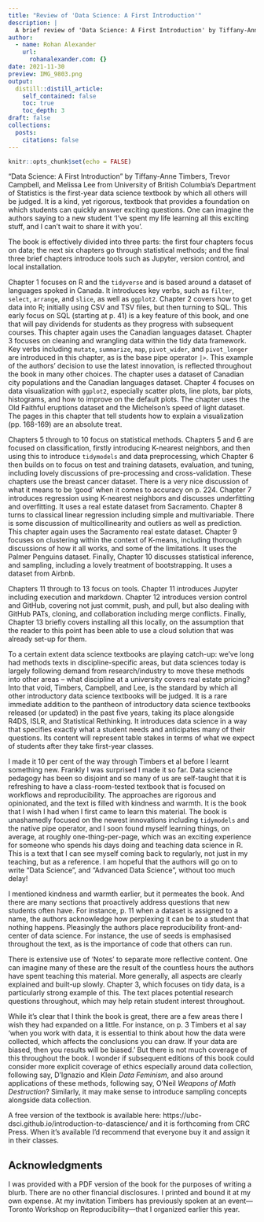 ```yaml
---
title: "Review of 'Data Science: A First Introduction'"
description: |
  A brief review of 'Data Science: A First Introduction' by Tiffany-Anne Timbers, Trevor Campbell, and Melissa Lee.
author:
  - name: Rohan Alexander
    url:
      rohanalexander.com: {}
date: 2021-11-30
preview: IMG_9803.png
output:
  distill::distill_article:
    self_contained: false
    toc: true
    toc_depth: 3
draft: false
collections:
  posts:
    citations: false
---
```



```r
knitr::opts_chunk$set(echo = FALSE)
```

"Data Science: A First Introduction" by Tiffany-Anne Timbers, Trevor Campbell, and Melissa Lee from University of British Columbia's Department of Statistics is the first-year data science textbook by which all others will be judged. It is a kind, yet rigorous, textbook that provides a foundation on which students can quickly answer exciting questions. One can imagine the authors saying to a new student 'I've spent my life learning all this exciting stuff, and I can't wait to share it with you'.

The book is effectively divided into three parts: the first four chapters focus on data; the next six chapters go through statistical methods; and the final three brief chapters introduce tools such as Jupyter, version control, and local installation.

Chapter 1 focuses on R and the `tidyverse` and is based around a dataset of languages spoked in Canada. It introduces key verbs, such as `filter`, `select`, `arrange`, and `slice`, as well as `ggplot2`. Chapter 2 covers how to get data into R; initially using CSV and TSV files, but then turning to SQL. This early focus on SQL (starting at p. 41) is a key feature of this book, and one that will pay dividends for students as they progress with subsequent courses. This chapter again uses the Canadian languages dataset. Chapter 3 focuses on cleaning and wrangling data within the tidy data framework. Key verbs including `mutate`, `summarize`, `map`, `pivot_wider`, and `pivot_longer` are introduced in this chapter, as is the base pipe operator `|>`. This example of the authors' decision to use the latest innovation, is reflected throughout the book in many other choices. The chapter uses a dataset of Canadian city populations and the Canadian languages dataset. Chapter 4 focuses on data visualization with `ggplot2`, especially scatter plots, line plots, bar plots, histograms, and how to improve on the default plots. The chapter uses the Old Faithful eruptions dataset and the Michelson's speed of light dataset. The pages in this chapter that tell students how to explain a visualization (pp. 168-169) are an absolute treat.

Chapters 5 through to 10 focus on statistical methods. Chapters 5 and 6 are focused on classification, firstly introducing K-nearest neighbors, and then using this to introduce `tidymodels` and data preprocessing, which Chapter 6 then builds on to focus on test and training datasets, evaluation, and tuning, including lovely discussions of pre-processing and cross-validation. These chapters use the breast cancer dataset. There is a very nice discussion of what it means to be 'good' when it comes to accuracy on p. 224. Chapter 7 introduces regression using K-nearest neighbors and discusses underfitting and overfitting. It uses a real estate dataset from Sacramento. Chapter 8 turns to classical linear regression including simple and multivariable. There is some discussion of multicollinearity and outliers as well as prediction. This chapter again uses the Sacramento real estate dataset. Chapter 9 focuses on clustering within the context of K-means, including thorough discussions of how it all works, and some of the limitations. It uses the Palmer Penguins dataset. Finally, Chapter 10 discusses statistical inference, and sampling, including a lovely treatment of bootstrapping. It uses a dataset from Airbnb.

Chapters 11 through to 13 focus on tools. Chapter 11 introduces Jupyter including execution and markdown. Chapter 12 introduces version control and GitHub, covering not just commit, push, and pull, but also dealing with GitHub PATs, cloning, and collaboration including merge conflicts. Finally, Chapter 13 briefly covers installing all this locally, on the assumption that the reader to this point has been able to use a cloud solution that was already set-up for them.

To a certain extent data science textbooks are playing catch-up: we've long had methods texts in discipline-specific areas, but data sciences today is largely following demand from research/industry to move these methods into other areas – what discipline at a university covers real estate pricing? Into that void, Timbers, Campbell, and Lee, is the standard by which all other introductory data science textbooks will be judged. It is a rare immediate addition to the pantheon of introductory data science textbooks released (or updated) in the past five years, taking its place alongside R4DS, ISLR, and Statistical Rethinking. It introduces data science in a way that specifies exactly what a student needs and anticipates many of their questions. Its content will represent table stakes in terms of what we expect of students after they take first-year classes.

I made it 10 per cent of the way through Timbers et al before I learnt something new. Frankly I was surprised I made it so far. Data science pedagogy has been so disjoint and so many of us are self-taught that it is refreshing to have a class-room-tested textbook that is focused on workflows and reproducibility. The approaches are rigorous and opinionated, and the text is filled with kindness and warmth. It is the book that I wish I had when I first came to learn this material. The book is unashamedly focused on the newest innovations including `tidymodels` and the native pipe operator, and I soon found myself learning things, on average, at roughly one-thing-per-page, which was an exciting experience for someone who spends his days doing and teaching data science in R. This is a text that I can see myself coming back to regularly, not just in my teaching, but as a reference. I am hopeful that the authors will go on to write "Data Science", and "Advanced Data Science", without too much delay!

I mentioned kindness and warmth earlier, but it permeates the book. And there are many sections that proactively address questions that new students often have. For instance, p. 11 when a dataset is assigned to a name, the authors acknowledge how perplexing it can be to a student that nothing happens. Pleasingly the authors place reproducibility front-and-center of data science. For instance, the use of seeds is emphasised throughout the text, as is the importance of code that others can run.

There is extensive use of 'Notes' to separate more reflective content. One can imagine many of these are the result of the countless hours the authors have spent teaching this material. More generally, all aspects are clearly explained and built-up slowly. Chapter 3, which focuses on tidy data, is a particularly strong example of this. The text places potential research questions throughout, which may help retain student interest throughout.

While it's clear that I think the book is great, there are a few areas there I wish they had expanded on a little. For instance, on p. 3 Timbers et al say 'when you work with data, it is essential to think about how the data were collected, which affects the conclusions you can draw. If your data are biased, then you results will be biased.' But there is not much coverage of this throughout the book. I wonder if subsequent editions of this book could consider more explicit coverage of ethics especially around data collection, following say, D'Ignazio and Klein *Data Feminism*, and also around applications of these methods, following say, O'Neil *Weapons of Math Destruction*? Similarly, it may make sense to introduce sampling concepts alongside data collection.

A free version of the textbook is available here: https://ubc-dsci.github.io/introduction-to-datascience/ and it is forthcoming from CRC Press. When it's available I'd recommend that everyone buy it and assign it in their classes.




## Acknowledgments {.appendix}

I was provided with a PDF version of the book for the purposes of writing a blurb. There are no other financial disclosures. I printed and bound it at my own expense. At my invitation Timbers has previously spoken at an event---Toronto Workshop on Reproducibility---that I organized earlier this year.
